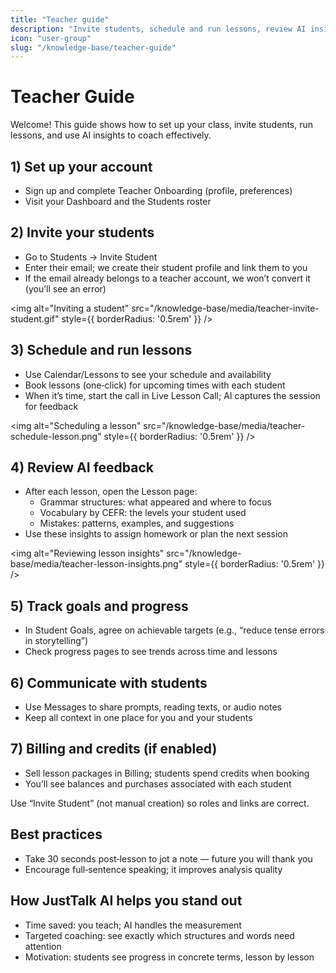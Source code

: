 ```yaml
---
title: "Teacher guide"
description: "Invite students, schedule and run lessons, review AI insights, and track progress"
icon: "user-group"
slug: "/knowledge-base/teacher-guide"
---
```


# Teacher Guide

Welcome! This guide shows how to set up your class, invite students, run lessons, and use AI insights to coach effectively.

## 1) Set up your account
- Sign up and complete Teacher Onboarding (profile, preferences)
- Visit your Dashboard and the Students roster

## 2) Invite your students
- Go to Students → Invite Student
- Enter their email; we create their student profile and link them to you
- If the email already belongs to a teacher account, we won’t convert it (you’ll see an error)

<img alt="Inviting a student" src="/knowledge-base/media/teacher-invite-student.gif" style={{ borderRadius: '0.5rem' }} />

## 3) Schedule and run lessons
- Use Calendar/Lessons to see your schedule and availability
- Book lessons (one‑click) for upcoming times with each student
- When it’s time, start the call in Live Lesson Call; AI captures the session for feedback

<img alt="Scheduling a lesson" src="/knowledge-base/media/teacher-schedule-lesson.png" style={{ borderRadius: '0.5rem' }} />

## 4) Review AI feedback
- After each lesson, open the Lesson page:
  - Grammar structures: what appeared and where to focus
  - Vocabulary by CEFR: the levels your student used
  - Mistakes: patterns, examples, and suggestions
- Use these insights to assign homework or plan the next session

<img alt="Reviewing lesson insights" src="/knowledge-base/media/teacher-lesson-insights.png" style={{ borderRadius: '0.5rem' }} />

## 5) Track goals and progress
- In Student Goals, agree on achievable targets (e.g., “reduce tense errors in storytelling”)
- Check progress pages to see trends across time and lessons

## 6) Communicate with students
- Use Messages to share prompts, reading texts, or audio notes
- Keep all context in one place for you and your students

## 7) Billing and credits (if enabled)
- Sell lesson packages in Billing; students spend credits when booking
- You’ll see balances and purchases associated with each student

<Note>
  Use “Invite Student” (not manual creation) so roles and links are correct.
</Note>

## Best practices
- Take 30 seconds post‑lesson to jot a note — future you will thank you
- Encourage full‑sentence speaking; it improves analysis quality

## How JustTalk AI helps you stand out
- Time saved: you teach; AI handles the measurement
- Targeted coaching: see exactly which structures and words need attention
- Motivation: students see progress in concrete terms, lesson by lesson
